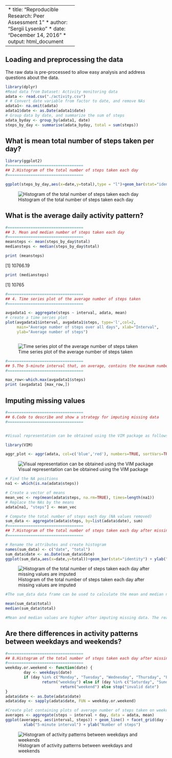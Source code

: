 
------------------------------
* title: "Reproducible Research: Peer Assessment 1"
* author: "Sergii Lysenko"
* date: "December 14, 2016"
* output: html_document

------------------------------

## Loading and preprocessing the data

The raw data is pre-processed to allow easy analysis and address questions about the data.

```{r}
library(dplyr)
#Read data from Dataset: Activity monitoring data
adata <- read.csv("./activity.csv")
# # Convert date variable from factor to date, and remove NAs
adata1<- na.omit(adata)
adata1$date <- as.Date(adata1$date)
# Group data by date, and summarize the sum of steps
adata_byday <- group_by(adata1, date)
steps_by_day <- summarise(adata_byday, total = sum(steps))
```

## What is mean total number of steps taken per day?

```{r}
library(ggplot2)
#=================================
## 2.Histogram of the total number of steps taken each day
#=================================

ggplot(steps_by_day,aes(x=date,y=total),type = "l")+geom_bar(stat="identity") + ylab("Daily Steps") + xlab("Date") + ggtitle("Histogram of total number of steps taken each day")

```
![Histogram of the total number of steps taken each day](instructions_fig/2.png) 

## What is the average daily activity pattern?

```{r}
#=================================
## 3. Mean and median number of steps taken each day
#=================================
meansteps <- mean(steps_by_day$total)
mediansteps <- median(steps_by_day$total)

print (meansteps)
```
[1] 10766.19
```{r}
print (mediansteps)
```
[1] 10765

```{r}
#=================================
## 4. Time series plot of the average number of steps taken
#=================================

avgadata1 <- aggregate(steps ~ interval, adata, mean)
# create a time series plot 
plot(avgadata1$interval, avgadata1$steps, type='l',col=2, 
     main="Average number of steps over all days", xlab="Interval", 
     ylab="Average number of steps")



```
![Time series plot of the average number of steps taken](instructions_fig/4.png) 

```{r}
#=================================
## 5.The 5-minute interval that, on average, contains the maximum number of steps 
#=================================

max_row<-which.max(avgadata1$steps)
print (avgadata1 [max_row,])

```


## Imputing missing values
```{r}
#=================================
## 6.Code to describe and show a strategy for imputing missing data 
#=================================


#Visual representation can be obtained using the VIM package as follows

library(VIM)

aggr_plot <- aggr(adata, col=c('blue','red'), numbers=TRUE, sortVars=TRUE, labels=names(adata), cex.axis=.7, gap=3, ylab=c("Histogram of missing data","Pattern"))
```
![Visual representation can be obtained using the VIM package](instructions_fig/6.png) 
```{r}
# Find the NA positions
na1 <- which(is.na(adata$steps))

# Create a vector of means
mean_vec <- rep(mean(adata$steps, na.rm=TRUE), times=length(na1))
# Replace the NAs by the means
adata[na1, "steps"] <- mean_vec

# Compute the total number of steps each day (NA values removed)
sum_data <- aggregate(adata$steps, by=list(adata$date), sum)
#=================================
## 7.Histogram of the total number of steps taken each day after missing values are imputed
#=================================

# Rename the attributes and create histogram
names(sum_data) <- c("date", "total")
sum_data$date <- as.Date(sum_data$date)
ggplot(sum_data,aes(x=date,y=total))+geom_bar(stat="identity") + ylab("Daily Steps") + xlab("Date") + ggtitle("Histogram of total number of steps taken each day (NA replaced by mean value)")
```

![Histogram of the total number of steps taken each day after missing values are imputed](instructions_fig/7.png) 
```{r}
#The sum_data data frame can be used to calculate the mean and median number of steps per day as follows:

mean(sum_data$total)
median(sum_data$total)

#Mean and median values are higher after imputing missing data. The reason is that in the original data, there are some days with steps values NA for any interval
```



## Are there differences in activity patterns between weekdays and weekends?
```{r}

#=================================
## 8.Histogram of the total number of steps taken each day after missing values are imputed
#=================================
weekday.or.weekend <- function(date) {
        day <- weekdays(date)
        if (day %in% c("Monday", "Tuesday", "Wednesday", "Thursday", "Friday")) 
                return("weekday") else if (day %in% c("Saturday", "Sunday")) 
                        return("weekend") else stop("invalid date")
}
adata$date <- as.Date(adata$date)
adata$day <- sapply(adata$date, FUN = weekday.or.weekend)

#Create plot containing plots of average number of steps taken on weekdays and weekends.
averages <- aggregate(steps ~ interval + day, data = adata, mean)
ggplot(averages, aes(interval, steps)) + geom_line() + facet_grid(day ~ .) + 
        xlab("5-minute interval") + ylab("Number of steps")

```
![Histogram of activity patterns between weekdays and weekends](instructions_fig/8.png) 
